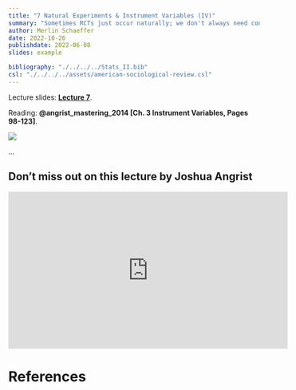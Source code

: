 ```yaml
---
title: "7 Natural Experiments & Instrument Variables (IV)"
summary: "Sometimes RCTs just occur naturally; we don't always need control over treatment assignment."
author: Merlin Schaeffer
date: 2022-10-26
publishdate: 2022-06-08
slides: example

bibliography: "./../../../Stats_II.bib"
csl: "./../../../assets/american-sociological-review.csl"
---
```


Lecture slides: [**Lecture 7**](/Lectures/7-NatExp-IV1/7-NatExp-IV1.html).

Reading: **@angrist_mastering_2014[Ch. 3 Instrument Variables, Pages 98-123]**.

![](https://upload.wikimedia.org/wikipedia/commons/thumb/4/4f/Instrumental_variables_-_Zmienne_instrumentalne.svg/1200px-Instrumental_variables_-_Zmienne_instrumentalne.svg.png)

...

## Don't miss out on this lecture by Joshua Angrist
<iframe width="560" height="315" src="https://www.youtube.com/embed/yHypzxYikqk" title="YouTube video player" frameborder="0" allow="accelerometer; autoplay; clipboard-write; encrypted-media; gyroscope; picture-in-picture" allowfullscreen></iframe>

# References
